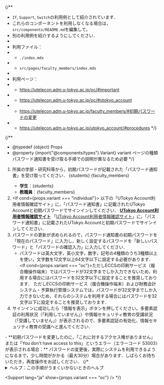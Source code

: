 
{/**
  * `If`, `Support`, `Switch`の利用例として紹介されています．
  * これらのコンポーネントを利用しなくなる場合は，`src/components/README.md`を編集して，
  * 別の利用例を紹介するようにしてください．
  *
  * 利用ファイル：
  * - `./index.mdx`
  * - `src/pages/faculty_members/index.mdx`
  *
  * 利用ページ：
  * - https://utelecon.adm.u-tokyo.ac.jp/oc/#important
  * - https://utelecon.adm.u-tokyo.ac.jp/oc/#utokyo_account
  * - https://utelecon.adm.u-tokyo.ac.jp/faculty_members/#初期パスワードの変更
  * - https://utelecon.adm.u-tokyo.ac.jp/utokyo_account/#procedures
  */}

{/**
  * @typedef {object} Props
  * @property {import("@components/types").Variant} variant ページの種類 パスワード通知書を受け取る手順での説明が異なるため必要
  */}


1. 所属の学部・研究科等から，初期パスワードが記載された「パスワード通知書」を受け取ってください．
   <Switch variant={props.variant}>
     <Fragment slot="oc">{students}</Fragment>
     <Fragment slot="faculty_members">{faculty_members}</Fragment>
     <Fragment slot="individual">
      - **学生**：{students}
      - **教職員**：{faculty_members}
     </Fragment>
   </Switch>
2. <If cond={props.variant === "individual"}>
     以下の「UTokyo Account利用者情報確認サイト」に，「パスワード通知書」に記載されたUTokyo Accountと初期パスワードでサインインしてください．
     <b class="box center">
       [UTokyo Account利用者情報確認サイト](https://login.adm.u-tokyo.ac.jp/my/)
     </b>
     <Fragment slot="else">
       「[UTokyo Account利用者情報確認サイト](https://login.adm.u-tokyo.ac.jp/my/)」に，「パスワード通知書」に記載されたUTokyo Accountと初期パスワードでサインインしてください．
     </Fragment>
   </If>
3. パスワードの更新が求められるので，パスワード通知書の初期パスワードを「現在のパスワード」に入力し，新しく設定するパスワードを「新しいパスワード」と「パスワードの確認入力」に入力してください．
    - パスワードは英大文字，英小文字，数字，記号の4種類のうち3種類以上を使い，文字数を12文字以上64文字以下に設定する必要があります．
    <If cond={props.variant === "oc"}>ただしECCSの印刷サービス（複合機操作端末）ではパスワードが32文字までしか入力できないため，利用する場合にはパスワードを32文字以下に設定することを推奨しております．
    <Fragment slot="else">ただしECCSの印刷サービス（複合機操作端末）および財務会計システム・予算執行管理システムでは，パスワードが32文字までしか入力できないため，それらのシステムを利用する場合にはパスワードを32文字以下に設定することを推奨しております．</Fragment></If>
4. サインインに成功したら「情報を表示」ボタンを押してください。多要素認証の利用状況（「利用していません」）や情報セキュリティ教育の受講状況（「受講していません」）が表示されるので、多要素認証の有効化、情報セキュリティ教育の受講へと進んでください．

<Help lang="ja" support={true}>
  - **初期パスワードを変更したのに，「これに対するアクセス権がありません」または「You don't have access to this」というエラー（エラーコード 53003）が表示される場合：**  
  パスワードの変更後，実際にシステムを利用できるようになるまで，少し時間がかかる（最大30分）場合があります．しばらくお待ちいただき，再度操作をお試しください．
</Help>
{/* 
<details>
<summary>ヘルプ：この手順がうまくいかないときのヘルプ</summary>
  - **初期パスワードを変更したのに，「これに対するアクセス権がありません」または「You don't have access to this」というエラー（エラーコード 53003）が表示される場合：**  
  パスワードの変更後，実際にシステムを利用できるようになるまで，少し時間がかかる（最大30分）場合があります．しばらくお待ちいただき，再度操作をお試しください．
</details>

<Support lang="ja" show={props.variant === "oc"} /> */}
